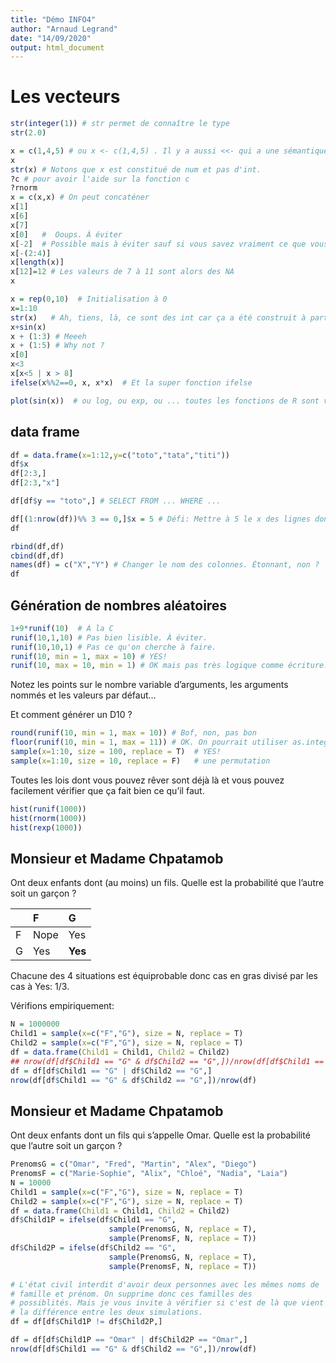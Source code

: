 ```yaml
---
title: "Démo INFO4"
author: "Arnaud Legrand"
date: "14/09/2020"
output: html_document
---
```


# Les vecteurs
```r
str(integer(1)) # str permet de connaître le type
str(2.0)
```

```r
x = c(1,4,5) # ou x <- c(1,4,5) . Il y a aussi <<- qui a une sémantique différente
x
str(x) # Notons que x est constitué de num et pas d'int.
?c # pour avoir l'aide sur la fonction c
?rnorm
x = c(x,x) # On peut concaténer
x[1]
x[6]
x[7]
x[0]   #  Ooups. À éviter
x[-2]  # Possible mais à éviter sauf si vous savez vraiment ce que vous faites.
x[-(2:4)]
x[length(x)]
x[12]=12 # Les valeurs de 7 à 11 sont alors des NA
x
```

```r
x = rep(0,10)  # Initialisation à 0
x=1:10
str(x)   # Ah, tiens, là, ce sont des int car ça a été construit à partir d'un itérateur
x+sin(x)
x + (1:3) # Meeeh
x + (1:5) # Why not ?
x[0]
x<3
x[x<5 | x > 8]
ifelse(x%%2==0, x, x*x)  # Et la super fonction ifelse
```

```r
plot(sin(x))  # ou log, ou exp, ou ... toutes les fonctions de R sont vectorielles
```

## data frame

```r
df = data.frame(x=1:12,y=c("toto","tata","titi"))
df$x
df[2:3,]
df[2:3,"x"]

df[df$y == "toto",] # SELECT FROM ... WHERE ...
```

```r
df[(1:nrow(df))%% 3 == 0,]$x = 5 # Défi: Mettre à 5 le x des lignes dont l'idx est divisible par 3...
df
```

```r
rbind(df,df)
cbind(df,df)
names(df) = c("X","Y") # Changer le nom des colonnes. Étonnant, non ?
df
```

## Génération de nombres aléatoires

```r
1+9*runif(10)  # À la C
runif(10,1,10) # Pas bien lisible. À éviter.
runif(10,10,1) # Pas ce qu'on cherche à faire.
runif(10, min = 1, max = 10) # YES!
runif(10, max = 10, min = 1) # OK mais pas très logique comme écriture.
```

Notez les points sur le nombre variable d'arguments, les arguments
nommés et les valeurs par défaut... 

Et comment générer un D10 ?
```r
round(runif(10, min = 1, max = 10)) # Bof, non, pas bon
floor(runif(10, min = 1, max = 11)) # OK. On pourrait utiliser as.integer aussi
sample(x=1:10, size = 100, replace = T)  # YES!
sample(x=1:10, size = 10, replace = F)   # une permutation
```

Toutes les lois dont vous pouvez rêver sont déjà là et vous pouvez
facilement vérifier que ça fait bien ce qu'il faut.
```r
hist(runif(1000))
hist(rnorm(1000))
hist(rexp(1000))
```

## Monsieur et Madame Chpatamob
Ont deux enfants dont (au moins) un fils. Quelle est la probabilité
que l'autre soit un garçon ?

|   | F    | G       |
|:--|:-----|:--------|
| F | Nope | Yes     |
| G | Yes  | **Yes** |

Chacune des 4 situations est équiprobable donc cas en gras divisé par
les cas à Yes: $1/3$. 

Vérifions empiriquement:
```r
N = 1000000
Child1 = sample(x=c("F","G"), size = N, replace = T)
Child2 = sample(x=c("F","G"), size = N, replace = T)
df = data.frame(Child1 = Child1, Child2 = Child2)
## nrow(df[df$Child1 == "G" & df$Child2 == "G",])/nrow(df[df$Child1 == "G" | df$Child2 == "G",])
df = df[df$Child1 == "G" | df$Child2 == "G",]
nrow(df[df$Child1 == "G" & df$Child2 == "G",])/nrow(df)
```

## Monsieur et Madame Chpatamob
Ont deux enfants dont un fils qui s'appelle Omar. Quelle est la
probabilité que l'autre soit un garçon ?

```r
PrenomsG = c("Omar", "Fred", "Martin", "Alex", "Diego")
PrenomsF = c("Marie-Sophie", "Alix", "Chloé", "Nadia", "Laia")
N = 10000
Child1 = sample(x=c("F","G"), size = N, replace = T)
Child2 = sample(x=c("F","G"), size = N, replace = T)
df = data.frame(Child1 = Child1, Child2 = Child2)
df$Child1P = ifelse(df$Child1 == "G", 
                      sample(PrenomsG, N, replace = T),
                      sample(PrenomsF, N, replace = T))
df$Child2P = ifelse(df$Child2 == "G", 
                      sample(PrenomsG, N, replace = T),
                      sample(PrenomsF, N, replace = T))

# L'état civil interdit d'avoir deux personnes avec les mêmes noms de
# famille et prénom. On supprime donc ces familles des
# possiblités. Mais je vous invite à vérifier si c'est de là que vient
# la différence entre les deux simulations.
df = df[df$Child1P != df$Child2P,]

df = df[df$Child1P == "Omar" | df$Child2P == "Omar",]
nrow(df[df$Child1 == "G" & df$Child2 == "G",])/nrow(df)
```

